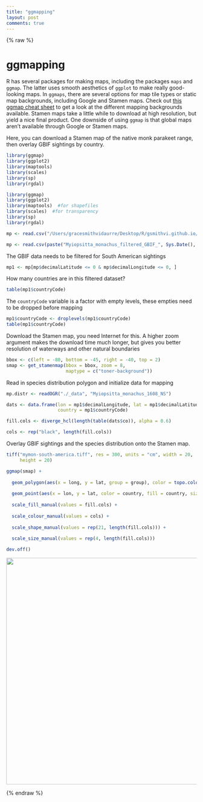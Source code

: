 ```yaml
---
title: "ggmapping"
layout: post
comments: true
---
```


{% raw %}

# ggmapping

R has several packages for making maps, including the packages `maps` and `ggmap`. The latter uses smooth aesthetics of `ggplot` to make really good-looking maps. In `ggmaps`, there are several options for map tile types or static map backgrounds, including Google and Stamen maps. Check out [this ggmap cheat sheet](https://www.nceas.ucsb.edu/~frazier/RSpatialGuides/ggmap/ggmapCheatsheet.pdf) to get a look at the different mapping backgrounds available. Stamen maps take a little while to download at high resolution, but yield a nice final product. One downside of using `ggmap` is that global maps aren't available through Google or Stamen maps. 

Here, you can download a Stamen map of the native monk parakeet range, then overlay GBIF sightings by country. 

```r
library(ggmap)
library(ggplot2)
library(maptools)
library(scales) 
library(sp)
library(rgdal)
```

```r
library(ggmap)
library(ggplot2)
library(maptools)  #for shapefiles
library(scales)  #for transparency
library(sp)
library(rgdal)
```

```r
mp <- read.csv("/Users/gracesmithvidaurre/Desktop/R/gsmithvi.github.io/_data/mymon.csv", header = TRUE, row.names = 1)
```

```r
mp <- read.csv(paste("Myiopsitta_monachus_filtered_GBIF_", Sys.Date(), ".csv", sep = ""), header = TRUE)
```

The GBIF data needs to be filtered for South American sightings
```r
mp1 <- mp[mp$decimalLatitude <= 0 & mp$decimalLongitude <= 0, ]
```

How many countries are in this filtered dataset?
```r
table(mp1$countryCode)
```

The `countryCode` variable is a factor with empty levels, 
these empties need to be dropped before mapping
```r
mp1$countryCode <- droplevels(mp1$countryCode)
table(mp1$countryCode)
```

Download the Stamen map, you need Internet for this. A higher zoom argument makes the download time much longer, but gives you better resolution of waterways and other natural boundaries
```r
bbox <- c(left = -80, bottom = -45, right = -40, top = 2)
smap <- get_stamenmap(bbox = bbox, zoom = 8,
                      maptype = c("toner-background"))
```

Read in species distribution polygon and initialize data for mapping
```r

mp.distr <- readOGR("./_data", "Myiopsitta_monachus_1608_NS")

dats <- data.frame(lon = mp1$decimalLongitude, lat = mp1$decimalLatitude, 
                   country = mp1$countryCode)

fill.cols <- diverge_hcl(length(table(dats$co)), alpha = 0.6)

cols <- rep("black", length(fill.cols))
```

Overlay GBIF sightings and the species distribution onto the Stamen map.
```r
tiff("mymon-south-america.tiff", res = 300, units = "cm", width = 20,
     height = 20)

ggmap(smap) + 
  
  geom_polygon(aes(x = long, y = lat, group = group), color = topo.colors(12)[5], fill = topo.colors(12, alpha = 0.6)[7], size = 1, data = mp.distr) +
  
  geom_point(aes(x = lon, y = lat, color = country, fill = country, size = country, shape = country), data = dats) + 
  
  scale_fill_manual(values = fill.cols) +
  
  scale_colour_manual(values = cols) + 
  
  scale_shape_manual(values = rep(21, length(fill.cols))) + 
  
  scale_size_manual(values = rep(4, length(fill.cols))) 

dev.off()

```

<img src="/images/mymon-south-america.tiff" width="550" height ="600" />

{% endraw %}